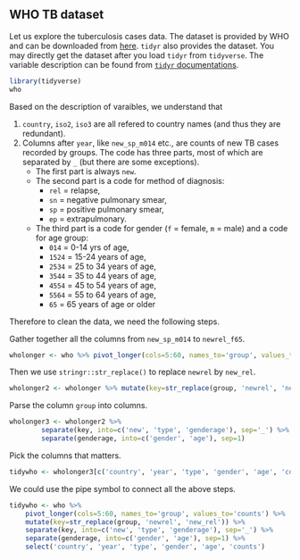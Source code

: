## WHO TB dataset
Let us explore the tuberculosis cases data. The dataset is provided by WHO and can be downloaded from [here](https://www.who.int/teams/global-tuberculosis-programme/data). `tidyr` also provides the dataset. You may directly get the dataset after you load `tidyr` from `tidyverse`. The variable description can be found from [`tidyr` documentations](https://tidyr.tidyverse.org/reference/who.html).


```r
library(tidyverse)
who
```
Based on the description of varaibles, we understand that

1. `country`, `iso2`, `iso3` are all refered to country names (and thus they are redundant).
2. Columns after `year`, like `new_sp_m014` etc., are counts of new TB cases recorded by groups. The code has three parts, most of which are separated by `_` (but there are some exceptions). 
    - The first part is always `new`.
    - The second part is a code for method of diagnosis:
        - `rel` = relapse,
        - `sn` = negative pulmonary smear,
        - `sp` = positive pulmonary smear, 
        - `ep` = extrapulmonary.
    - The third part is a code for gender (`f` = female, `m` = male) and a code for age group:
        - `014` = 0-14 yrs of age, 
        - `1524` = 15-24 years of age, 
        - `2534` = 25 to 34 years of age,
        - `3544` = 35 to 44 years of age,
        - `4554` = 45 to 54 years of age,
        - `5564` = 55 to 64 years of age,
        - `65` = 65 years of age or older

Therefore to clean the data, we need the following steps.


::: {#exm-}
Gather together all the columns from `new_sp_m014` to `newrel_f65`.

::: {.callout-tip collapse='true'}

```r
wholonger <- who %>% pivot_longer(cols=5:60, names_to='group', values_to='counts')
```

:::

:::


Then we use `stringr::str_replace()` to replace `newrel` by `new_rel`.

```r
wholonger2 <- wholonger %>% mutate(key=str_replace(group, 'newrel', 'new_rel'))
```


::: {#exm-}
Parse the column `group` into columns.

::: {.callout-tip collapse='true'}

```r
wholonger3 <- wholonger2 %>% 
        separate(key, into=c('new', 'type', 'genderage'), sep='_') %>% 
        separate(genderage, into=c('gender', 'age'), sep=1)
```
:::
:::



::: {#exm-}
Pick the columns that matters.

::: {.callout-tip collapse='true'}

```r
tidywho <- wholonger3[c('country', 'year', 'type', 'gender', 'age', 'counts')]
```

:::
:::


We could use the pipe symbol to connect all the above steps.


::: {.callout-tip collapse='true'}

```r
tidywho <- who %>% 
    pivot_longer(cols=5:60, names_to='group', values_to='counts') %>% 
    mutate(key=str_replace(group, 'newrel', 'new_rel')) %>% 
    separate(key, into=c('new', 'type', 'genderage'), sep='_') %>% 
    separate(genderage, into=c('gender', 'age'), sep=1) %>% 
    select('country', 'year', 'type', 'gender', 'age', 'counts')
```

:::
